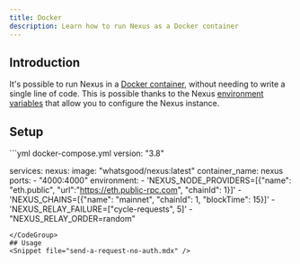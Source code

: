 ```yaml
---
title: Docker
description: Learn how to run Nexus as a Docker container
---
```

## Introduction
It's possible to run Nexus in a [Docker container](https://hub.docker.com/repository/docker/whatsgood/nexus/general), without needing to write a single line of code. This is possible thanks to the Nexus [environment variables](/key-concepts/environment-variables) that allow you to configure the Nexus instance.
## Setup
<CodeGroup>
```yml docker-compose.yml
version: "3.8"

services:
  nexus:
    image: "whatsgood/nexus:latest"
    container_name: nexus
    ports:
      - "4000:4000"
    environment:
      - 'NEXUS_NODE_PROVIDERS=[{"name": "eth.public", "url":"https://eth.public-rpc.com", "chainId": 1}]'
      - 'NEXUS_CHAINS=[{"name": "mainnet", "chainId": 1, "blockTime": 15}]'
      - 'NEXUS_RELAY_FAILURE=["cycle-requests", 5]'
      - "NEXUS_RELAY_ORDER=random"
```
</CodeGroup>
## Usage
<Snippet file="send-a-request-no-auth.mdx" />
